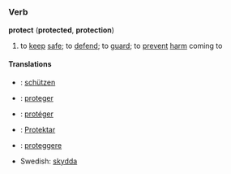 =={{en}}==

===Verb===
'''protect''' ('''protected''', '''protection''')
# to [[keep]] [[safe]]; to [[defend]]; to [[guard]]; to [[prevent]] [[harm]] coming to

====Translations====

*{{de}}: [[schützen]]
*{{es}}: [[proteger]]
*{{fr}}: [[protéger]]
*{{io}}: [[Protektar]]
*{{it}}: [[proteggere]]
*Swedish: [[skydda]]